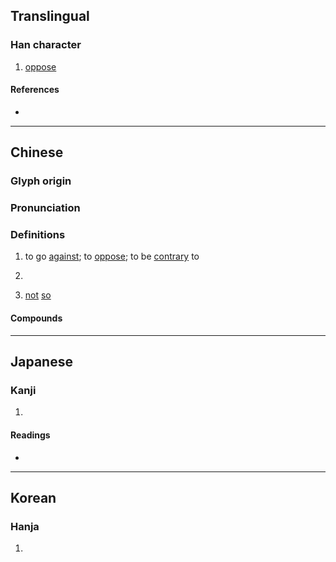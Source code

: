 {{character info}}
==Translingual==

===Han character===
{{Han char|rn=30|rad=口|as=05|sn=8|four=65027|canj=RLLN|ids=⿰口弗}}

# [[oppose]]

====References====
* {{Han ref|kx=0184.130|dkj=03486|dj=0403.120|hdz=10609.070|uh=5488|ud=21640|bh=CBE0|bd=52192}}

----

==Chinese==
{{zh-forms}}

===Glyph origin===
{{Han etym}}

===Pronunciation===
{{zh-pron
|m=fú
|c=fat6
|mc=y
|oc=y
|cat=v,a
}}

===Definitions===
{{zh-hanzi}}

# {{lb|zh|literary}} to go [[against]]; to [[oppose]]; to be [[contrary]] to
# {{lb|zh|literary}} {{zh-alt-form|艴|angry|tr=fú}}
# {{lb|zh|literary}} [[not]] [[so]]

====Compounds====
{{zh-der|吁咈都俞|吁咈|都俞吁咈}}

----

==Japanese==

===Kanji===
{{ja-kanji|grade=|rs=口05}}

# {{rfdef|ja|sort=口05}}

====Readings====
* {{ja-readings|on=ふつ,ぶち,ひつ,びち|kun=たがう,いな}}

----

==Korean==

===Hanja===
{{ko-hanja|불}}

# {{rfdef|ko|sort=口05}}